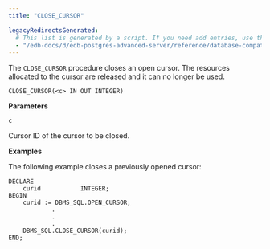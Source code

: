 ```yaml
---
title: "CLOSE_CURSOR"

legacyRedirectsGenerated:
  # This list is generated by a script. If you need add entries, use the `legacyRedirects` key.
  - "/edb-docs/d/edb-postgres-advanced-server/reference/database-compatibility-for-oracle-developers-built-in-package-guide/13/close_cursor.html"
---
```


The `CLOSE_CURSOR` procedure closes an open cursor. The resources allocated to the cursor are released and it can no longer be used.

```text
CLOSE_CURSOR(<c> IN OUT INTEGER)
```

**Parameters**

`c`

 Cursor ID of the cursor to be closed.

**Examples**

The following example closes a previously opened cursor:

```text
DECLARE
    curid           INTEGER;
BEGIN
    curid := DBMS_SQL.OPEN_CURSOR;
            .
            .
            .
    DBMS_SQL.CLOSE_CURSOR(curid);
END;
```
